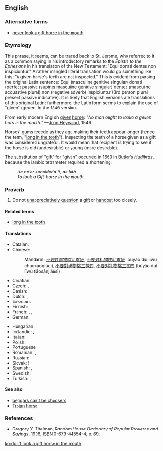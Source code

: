 {{was wotd|2009|December|17}}
==English==

===Alternative forms===
* [[never look a gift horse in the mouth]]

===Etymology===
This phrase, it seems, can be traced back to St. Jerome, who referred to it as a common saying in his introductory remarks to the ''Epistle to the Ephesians'' in his translation of the New Testament: "Equi donati dentes non inspiciuntur." A rather mangled literal translation would go something like this: "A given horse's teeth are not inspected." This is evident from parsing the original Latin sentence: Equi (masculine genitive singular) donati (perfect passive (supine) masculine genitive singular) dentes (masculine accusative plural) non (negative adverb) inspiciuntur (3rd person plural present passive indicative). It is likely that English versions are translations of this original Latin; furthermore, the Latin form seems to explain the use of "given" (geuen) in the 1546 version.

From early modern English [[given]] [[horse]]: ''"No man ought to looke a geuen hors in the mouth."'' —[[w:John Heywood|John Heywood]], 1546.

Horses' gums recede as they age making their teeth appear longer (hence the term, "[[long in the tooth]]"). Inspecting the teeth of a horse given as a gift was considered ungrateful.  It would mean that recipient is trying to see if the horse is old (undesirable) or young (more desirable).

The substitution of "gift" for "given" occurred in 1663 in [[w:Samuel Butler (poet)|Butler’s]] ''[[w:Hudibras|Hudibras]]'', because the iambic tetrameter required a shortening:
: ''He ne’er consider'd it, as loth''
: ''To look a Gift-horse in the mouth.''

===Proverb===
{{head|en|proverb|head=[[don't]] [[look]] a [[gift]] [[horse]] [[in]] [[the]] [[mouth]]}}

# Do not [[unappreciatively]] [[question]] a [[gift]] or [[handout]] too closely.

====Related terms====
* [[long in the tooth]]

====Translations====
{{trans-top|a phrase referring to unappreciatively questioning of a gift or handout too closely}}
* Catalan: {{t-|ca|a cavall regalat, no li miris el dentat}}
* Chinese:
*: Mandarin: {{qualifier|no equivalent idiom exists}} [[不要]][[對]][[禮物]][[吹毛求疵]], [[不要]][[对]][[礼物]][[吹毛求疵]] (bùyào duì lǐwù chuīmáoqiúcī), [[不要]][[對]][[禮物]][[挑三揀四]], [[不要]][[对]][[礼物]][[挑三拣四]] (bùyào duì lǐwù tiāosānjiǎnsì)
* Croatian: {{t-|hr|poklonjenom konju se ne gleda u zube}}
* Czech: {{t-|cs|darovanému koni na zuby nekoukej}}, {{t-|cs|darovanému koni na zuby nehleď}}
* Danish: {{t-|da|sku ikke en given hest i munden}}
* Dutch: {{t-|nl|een gegeven paard niet in de bek kijken}}, {{t-|nl|Men moet een gegeven paard niet in de bek kijken}}
* Estonian: {{t-|et|kingitud hobuse suhu ei vaadata}}
* Finnish: {{t-|fi|lahjahevosen suuhun ei saa katsoa}}
* French: {{t-|fr|à cheval donné, on ne regarde pas la bouche}}, {{t-|fr|à cheval donné on ne regarde pas les dents}}, {{t+|fr|à cheval donné on ne regarde pas la bride}}
* German: {{t-|de|einem geschenkten Gaul schaut man nicht ins Maul}}
{{trans-mid}}
* Hungarian: {{t+|hu|ajándék lónak ne nézd a fogát}}
* Icelandic: {{qualifier|look a gift horse in the mouth}} {{t-|is|kunna ekki gott að meta}}, {{qualifier|don't look a gift horse in the mouth}} {{t-|is|vanþakklátur|m|alt=ekki vera vanþakklátur}}
* Italian: {{t-|it|a caval donato non si guarda in bocca}}
* Polish: {{t-|pl|darowanemu koniowi nie zagląda się w zęby}}
* Portuguese: {{t-|pt|a cavalo dado não se olha os dentes}}
* Romanian: {{t-|ro|calul de dar nu se caută la dinți}}, {{t-|ro|calul de dar nu se caută în gură}}
* Russian: {{t+|ru|дарёному коню в зубы не смотрят|tr=darjónomu konjú v zúby ne smótrjat}}
* Slovak: {{t-|sk|darovanému koňovi sa na zuby nepozeraj}}!
* Spanish: {{t-|es|a caballo regalado no se le miran los dientes}}, {{t-|es|a caballo regalado no le mires el diente}}
* Swedish: {{t-|sv|skåda inte en given häst i munnen}}
* Turkish: {{t-|tr|üzümünü ye bağını sorma}}, {{t-|tr|hediye atın dişine bakılmaz}}
{{trans-bottom}}

====See also====
* [[beggars can't be choosers]]
* [[Trojan horse]]

===References===
* Gregory Y. Titelman, ''Random House Dictionary of Popular Proverbs and Sayings'', 1996, ISBN 0-679-44554-4, p. 69.

[[ko:don't look a gift horse in the mouth]]